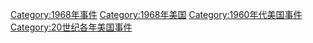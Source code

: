 [[Category:1968年事件|Category:1968年事件]]
[[Category:1968年美国|Category:1968年美国]]
[[Category:1960年代美国事件|Category:1960年代美国事件]]
[[Category:20世纪各年美国事件|Category:20世纪各年美国事件]]